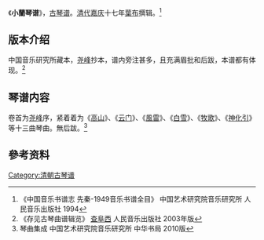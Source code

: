 《'''小蘭琴谱'''》，[[古琴谱|古琴谱]]。[[清代|清代]][[嘉庆|嘉庆]]十七年[[葉布|葉布]]撰辑。<ref>《中国音乐书谱志 先秦-1949音乐书谱全目》 中国艺术研究院音乐研究所 人民音乐出版社 1994 </ref>

==版本介绍==

中国音乐研究所藏本，[[尧峰|尧峰]]抄本，谱内旁注甚多，且充满眉批和后跋，本谱都有体现。<ref>《存见古琴曲谱辑览》 [[查阜西|查阜西]] 人民音乐出版社 2003年版</ref>

==琴谱内容==

卷首为[[尧峰|尧峰]]序，紧着着为《[[高山_(古琴曲)|高山]]》、《[[雲門_(古琴曲)|云门]]》、《[[风雷引|風雷]]》、《[[白雪_(古琴曲)|白雪]]》、《[[牧歌_(古琴曲)|牧歌]]》、《[[神化引|神化引]]》等十三曲琴曲。無后跋。<ref>琴曲集成 中国艺术研究院音乐研究所 中华书局 2010版</ref>

==參考资料==
{{reflist}}

[[Category:清朝古琴谱|Category:清朝古琴谱]]